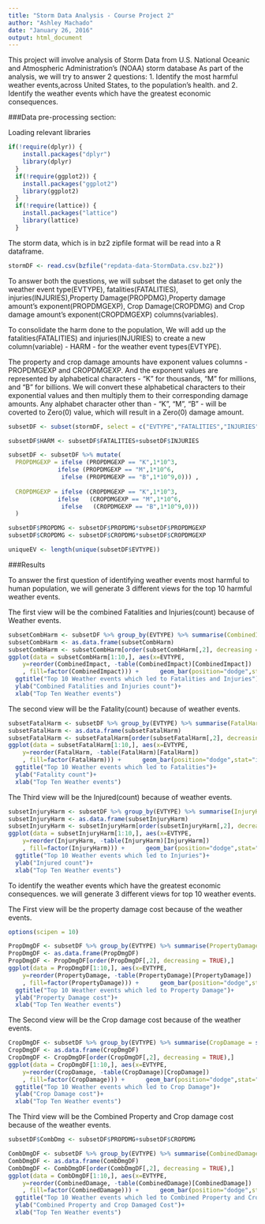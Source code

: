 ```yaml
---
title: "Storm Data Analysis - Course Project 2"
author: "Ashley Machado"
date: "January 26, 2016"
output: html_document
---
```


This project will involve analysis of Storm Data from U.S. National Oceanic and Atmospheric Administration's (NOAA) storm database
As part of the analysis, we will try to answer 2 questions: 
1. Identify the most harmful weather events,across United States, to the population's health.
                                      and 
2. Identify the weather events which have the greatest economic consequences. 

###Data pre-processing section:

Loading relevant libraries
```r
if(!require(dplyr)) {
    install.packages("dplyr")
    library(dplyr)  
  }
  if(!require(ggplot2)) {
    install.packages("ggplot2")
    library(ggplot2)  
  }
  if(!require(lattice)) {
    install.packages("lattice")
    library(lattice)  
  }
```

The storm data, which is in bz2 zipfile format will be read into a R dataframe.

```r
stormDF <- read.csv(bzfile("repdata-data-StormData.csv.bz2"))
```

To answer both the questions, we will subset the dataset to get only the weather event type(EVTYPE), fatalities(FATALITIES), injuries(INJURIES),Property Damage(PROPDMG),Property damage amount's exponent(PROPDMGEXP), Crop Damage(CROPDMG) and Crop damage amount's exponent(CROPDMGEXP) columns(variables).

To consolidate the harm done to the population, We will add up the fatalities(FATALITIES) and injuries(INJURIES) to create a new column(variable) - HARM - for the weather event types(EVTYPE).

The property and crop damage amounts have exponent values columns -PROPDMGEXP and CROPDMGEXP. 
And the exponent values are represented by alphabetical characters - "K" for thousands, "M" for millions, and "B" for billions. 
We will convert these alphabetical characters to their exponential values and then multiply them to their corresponding damage amounts. 
Any alphabet character other than - "K", "M", "B" - will be coverted to Zero(0) value, which will result in a Zero(0) damage amount.

```r

subsetDF <- subset(stormDF, select = c("EVTYPE","FATALITIES","INJURIES","PROPDMG","PROPDMGEXP","CROPDMG","CROPDMGEXP"))

subsetDF$HARM <- subsetDF$FATALITIES+subsetDF$INJURIES

subsetDF <- subsetDF %>% mutate(
  PROPDMGEXP = ifelse (PROPDMGEXP == "K",1*10^3, 
              ifelse (PROPDMGEXP == "M",1*10^6,
               ifelse (PROPDMGEXP == "B",1*10^9,0))) ,
               
  CROPDMGEXP = ifelse (CROPDMGEXP == "K",1*10^3, 
              ifelse   (CROPDMGEXP == "M",1*10^6,
               ifelse   (CROPDMGEXP == "B",1*10^9,0))) 
  )

subsetDF$PROPDMG <- subsetDF$PROPDMG*subsetDF$PROPDMGEXP
subsetDF$CROPDMG <- subsetDF$CROPDMG*subsetDF$CROPDMGEXP

uniqueEV <- length(unique(subsetDF$EVTYPE))

```

###Results

To answer the first question of identifying  weather events most harmful to human population, we will generate 3 different views for the top 10 harmful weather events.

The first view will be the combined Fatalities and Injuries(count) because of Weather events. 
```r
subsetCombHarm <- subsetDF %>% group_by(EVTYPE) %>% summarise(CombinedImpact = sum(HARM)) %>% arrange(desc(CombinedImpact))
subsetCombHarm <- as.data.frame(subsetCombHarm)
subsetCombHarm <- subsetCombHarm[order(subsetCombHarm[,2], decreasing = TRUE),]
ggplot(data = subsetCombHarm[1:10,], aes(x=EVTYPE, 
    y=reorder(CombinedImpact, -table(CombinedImpact)[CombinedImpact])
    , fill=factor(CombinedImpact))) +      geom_bar(position="dodge",stat="identity") + coord_flip() + 
  ggtitle("Top 10 Weather events which led to Fatalities and Injuries")+ 
  ylab("Combined Fatalities and Injuries count")+
  xlab("Top Ten Weather events")
```

The second view will be the Fatality(count) because of weather events.
```r
subsetFatalHarm <- subsetDF %>% group_by(EVTYPE) %>% summarise(FatalHarm = sum(FATALITIES)) %>% arrange(desc(FatalHarm))
subsetFatalHarm <- as.data.frame(subsetFatalHarm)
subsetFatalHarm <- subsetFatalHarm[order(subsetFatalHarm[,2], decreasing = TRUE),]
ggplot(data = subsetFatalHarm[1:10,], aes(x=EVTYPE, 
    y=reorder(FatalHarm, -table(FatalHarm)[FatalHarm])
    , fill=factor(FatalHarm))) +      geom_bar(position="dodge",stat="identity") + coord_flip() + 
  ggtitle("Top 10 Weather events which led to Fatalities")+ 
  ylab("Fatality count")+
  xlab("Top Ten Weather events")

```

The Third view will be the Injured(count) because of weather events.
```r

subsetInjuryHarm <- subsetDF %>% group_by(EVTYPE) %>% summarise(InjuryHarm = sum(INJURIES)) %>% arrange(desc(InjuryHarm))
subsetInjuryHarm <- as.data.frame(subsetInjuryHarm)
subsetInjuryHarm <- subsetInjuryHarm[order(subsetInjuryHarm[,2], decreasing = TRUE),]
ggplot(data = subsetInjuryHarm[1:10,], aes(x=EVTYPE, 
    y=reorder(InjuryHarm, -table(InjuryHarm)[InjuryHarm])
    , fill=factor(InjuryHarm))) +      geom_bar(position="dodge",stat="identity") + coord_flip() + 
  ggtitle("Top 10 Weather events which led to Injuries")+ 
  ylab("Injured count")+
  xlab("Top Ten Weather events")

```


To identify the weather events which have the greatest economic consequences. we will generate 3 different views for top 10 weather events.

The First view will be the property damage cost because of the weather events.

```r
options(scipen = 10)

PropDmgDF <- subsetDF %>% group_by(EVTYPE) %>% summarise(PropertyDamage = sum(PROPDMG)) %>% arrange(desc(PropertyDamage))
PropDmgDF <- as.data.frame(PropDmgDF)
PropDmgDF <- PropDmgDF[order(PropDmgDF[,2], decreasing = TRUE),]
ggplot(data = PropDmgDF[1:10,], aes(x=EVTYPE, 
    y=reorder(PropertyDamage, -table(PropertyDamage)[PropertyDamage])
    , fill=factor(PropertyDamage))) +      geom_bar(position="dodge",stat="identity") + coord_flip() + 
  ggtitle("Top 10 Weather events which led to Property Damage")+ 
  ylab("Property Damage cost")+
  xlab("Top Ten Weather events")

```


The Second view will be the Crop damage cost because of the weather events.

```r

CropDmgDF <- subsetDF %>% group_by(EVTYPE) %>% summarise(CropDamage = sum(CROPDMG)) %>% arrange(desc(CropDamage))
CropDmgDF <- as.data.frame(CropDmgDF)
CropDmgDF <- CropDmgDF[order(CropDmgDF[,2], decreasing = TRUE),]
ggplot(data = CropDmgDF[1:10,], aes(x=EVTYPE, 
    y=reorder(CropDamage, -table(CropDamage)[CropDamage])
    , fill=factor(CropDamage))) +      geom_bar(position="dodge",stat="identity") + coord_flip() + 
  ggtitle("Top 10 Weather events which led to Crop Damage")+ 
  ylab("Crop Damage cost")+
  xlab("Top Ten Weather events")

```

The Third view will be the Combined Property and Crop damage cost because of the weather events.

```r

subsetDF$CombDmg <- subsetDF$PROPDMG+subsetDF$CROPDMG

CombDmgDF <- subsetDF %>% group_by(EVTYPE) %>% summarise(CombinedDamage = sum(CombDmg)) %>% arrange(desc(CombinedDamage))
CombDmgDF <- as.data.frame(CombDmgDF)
CombDmgDF <- CombDmgDF[order(CombDmgDF[,2], decreasing = TRUE),]
ggplot(data = CombDmgDF[1:10,], aes(x=EVTYPE, 
    y=reorder(CombinedDamage, -table(CombinedDamage)[CombinedDamage])
    , fill=factor(CombinedDamage))) +      geom_bar(position="dodge",stat="identity") + coord_flip() + 
  ggtitle("Top 10 Weather events which led to Combined Property and Crop Damage")+ 
  ylab("Combined Property and Crop Damaged Cost")+
  xlab("Top Ten Weather events")

```





